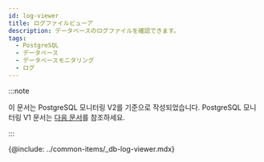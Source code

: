 ```yaml
---
id: log-viewer
title: ログファイルビューア
description: データベースのログファイルを確認できます。
tags:
  - PostgreSQL
  - データベース
  - データベースモニタリング
  - ログ
---
```


:::note

이 문서는 PostgreSQL 모니터링 V2를 기준으로 작성되었습니다. PostgreSQL 모니터링 V1 문서는 [다음 문서](../postgresql-v1/log-viewer)를 참조하세요.

:::

{@include: ../common-items/_db-log-viewer.mdx}
